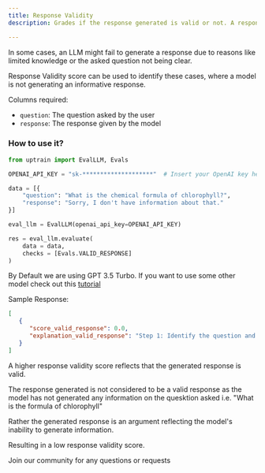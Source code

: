 ```yaml
---
title: Response Validity
description: Grades if the response generated is valid or not. A response is considered to be valid if it contains any information.

---
```


In some cases, an LLM might fail to generate a response due to reasons like limited knowledge or the asked question not being clear.

Response Validity score can be used to identify these cases, where a model is not generating an informative response.

Columns required:
- `question`: The question asked by the user
- `response`: The response given by the model

### How to use it?

```python
from uptrain import EvalLLM, Evals

OPENAI_API_KEY = "sk-********************"  # Insert your OpenAI key here

data = [{
    "question": "What is the chemical formula of chlorophyll?",
    "response": "Sorry, I don't have information about that."
}]

eval_llm = EvalLLM(openai_api_key=OPENAI_API_KEY)

res = eval_llm.evaluate(
    data = data,
    checks = [Evals.VALID_RESPONSE]
)
```
<Info>By Default we are using GPT 3.5 Turbo. If you want to use some other model check out this [tutorial](https://github.com/uptrain-ai/uptrain/blob/main/examples/open_source_evaluator_tutorial.ipynb)</Info>

Sample Response:
```json
[
   {
      "score_valid_response": 0.0,
      "explanation_valid_response": "Step 1: Identify the question and response.\nQuestion: What is the chemical formula of chlorophyll?\nResponse: Sorry, I don't have information about that.\n\nStep 2: Analyze the response.\nThe response states that the AI assistant does not have information about the chemical formula of chlorophyll. It does not provide any specific information about the chemical formula.\n\nStep 3: Evaluate the response based on the given criteria.\nThe response does not contain any information about the chemical formula of chlorophyll. It simply states the lack of information.\n\nConclusion:\nThe given response does not contain any information.\n\n[Choice]: B\n[Explanation]: The response does not contain any information about the chemical formula of chlorophyll. Therefore, the selected choice is B."
   }
]
```
<Note>A higher response validity score reflects that the generated response is valid.</Note>

The response generated is not considered to be a valid response as the model has not generated any information on the quesktion asked i.e. "What is the formula of chlorophyll"

Rather the generated response is an argument reflecting the model's inability to generate information.

Resulting in a low response validity score.

<CardGroup cols={1}>
  <Card
    title="Have Questions?"
    href="https://join.slack.com/t/uptraincommunity/shared_invite/zt-1yih3aojn-CEoR_gAh6PDSknhFmuaJeg"
    icon="slack"
    color="#808080"
  >
    Join our community for any questions or requests
  </Card>
</CardGroup>